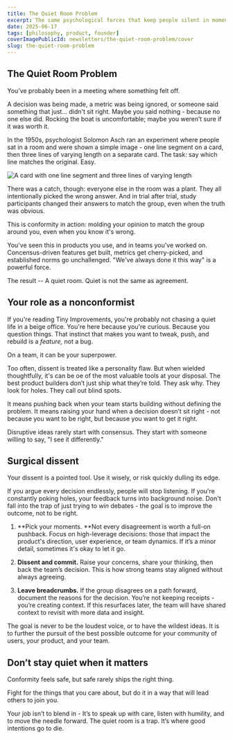 ```yaml
---
title: The Quiet Room Problem
excerpt: The same psychological forces that keep people silent in moments of crisis also show up in product development - when no one questions a flawed idea, chases hard truths in the data, or speaks up for the little guy.
date: 2025-06-17
tags: [philosophy, product, founder]
coverImagePublicId: newsletters/the-quiet-room-problem/cover
slug: the-quiet-room-problem
---
```


## The Quiet Room Problem
You’ve probably been in a meeting where something felt off.

A decision was being made, a metric was being ignored, or someone said something that just... didn't sit right. Maybe you said nothing -  because no one else did. Rocking the boat is uncomfortable; maybe you weren’t sure if it was worth it.

In the 1950s, psychologist Solomon Asch ran an experiment where people sat in a room and were shown a simple image - one line segment on a card, then three lines of varying length on a separate card. The task: say which line matches the original. Easy.

<Image
  publicId="newsletters/the-quiet-room-problem/asch-experiment"
  caption="What if I told you everyone else picked A?"
  alt="A card with one line segment and three lines of varying length"
/>

There was a catch, though: everyone else in the room was a plant. They all intentionally picked the wrong answer. And in trial after trial, study participants changed their answers to match the group, even when the truth was obvious.

This is conformity in action: molding your opinion to match the group around you, even when you know it's wrong.

You've seen this in products you use, and in teams you've worked on. Concensus-driven features get built, metrics get cherry-picked, and established norms go unchallenged. "We've always done it this way" is a powerful force.

The result -- A quiet room. Quiet is not the same as agreement.


## Your role as a nonconformist

If you're reading Tiny Improvements, you're probably not chasing a quiet life in a beige office. You're here because you're curious. Because you question things. That instinct that makes you want to tweak, push, and rebuild is a _feature,_ not a bug.

On a team, it can be your superpower.

Too often, dissent is treated like a personality flaw. But when wielded thoughtfully, it's can be oe of the most valuable tools at your disposal. The best product builders don’t just ship what they’re told. They ask why. They look for holes. They call out blind spots.

It means pushing back when your team starts building without defining the problem. It means raising your hand when a decision doesn’t sit right - not because you want to be right, but because you want to get it right.

Disruptive ideas rarely start with consensus. They start with someone willing to say, "I see it differently."


## Surgical dissent

Your dissent is a pointed tool. Use it wisely, or risk quickly dulling its edge.

If you argue every decision endlessly, people will stop listening. If you're constantly poking holes, your feedback turns into background noise. Don't fall into the trap of just trying to _win_ debates - the goal is to improve the outcome, not to be right.

1. **Pick your moments. **Not every disagreement is worth a full-on pushback. Focus on high-leverage decisions: those that impact the product's direction, user experience, or team dynamics. If it’s a minor detail, sometimes it's okay to let it go.

2. **Dissent and commit.** Raise your concerns, share your thinking, then back the team’s decision. This is how strong teams stay aligned without always agreeing.

3. **Leave breadcrumbs.** If the group disagrees on a path forward, document the reasons for the decision. You’re not keeping receipts - you’re creating context. If this resurfaces later, the team will have shared context to revisit with more data and insight.

The goal is never to be the loudest voice, or to have the wildest ideas. It is to further the pursuit of the best possible outcome for your community of users, your product, and your team.

## Don’t stay quiet when it matters

Conformity feels safe, but safe rarely ships the right thing.

<PullQuote author="Ruth Bader Ginsburg">
  Fight for the things that you care about, but do it in a way that will lead others to join you.
</PullQuote>

Your job isn’t to blend in - It’s to speak up with care, listen with humility, and to move the needle forward. The quiet room is a trap. It’s where good intentions go to die.
